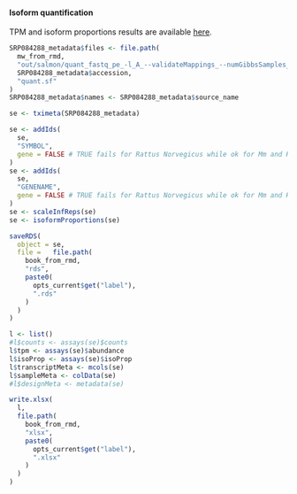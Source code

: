 #### Isoform quantification {#resultsRnaseqSRP084288IsoformQuant}

TPM and isoform proportions results are available [here](xlsx/resultsRnaseqSRP084288IsoformQuant.xlsx).

```r
SRP084288_metadata$files <- file.path(
  mw_from_rmd,
  "out/salmon/quant_fastq_pe_-l_A_--validateMappings_--numGibbsSamples_20_--gcBias_salmon-index-Rnor6-ensembl-r102/sickle/pe_-t_sanger_-q_20/sra-tools/fastq-dump_pe",
  SRP084288_metadata$accession,
  "quant.sf"
)
SRP084288_metadata$names <- SRP084288_metadata$source_name

se <- tximeta(SRP084288_metadata)

se <- addIds(
  se,
  "SYMBOL",
  gene = FALSE # TRUE fails for Rattus Norvegicus while ok for Mm and Hs ?!...
)
se <- addIds(
  se,
  "GENENAME",
  gene = FALSE # TRUE fails for Rattus Norvegicus while ok for Mm and Hs ?!...
)
se <- scaleInfReps(se)
se <- isoformProportions(se)

saveRDS(
  object = se,
  file =   file.path(
    book_from_rmd,
    "rds",
    paste0(
      opts_current$get("label"),
      ".rds"
    )
  )
)

l <- list()
#l$counts <- assays(se)$counts
l$tpm <- assays(se)$abundance
l$isoProp <- assays(se)$isoProp
l$transcriptMeta <- mcols(se)
l$sampleMeta <- colData(se)
#l$designMeta <- metadata(se)

write.xlsx(
  l,
  file.path(
    book_from_rmd,
    "xlsx",
    paste0(
      opts_current$get("label"),
      ".xlsx"
    )
  )
)
```

